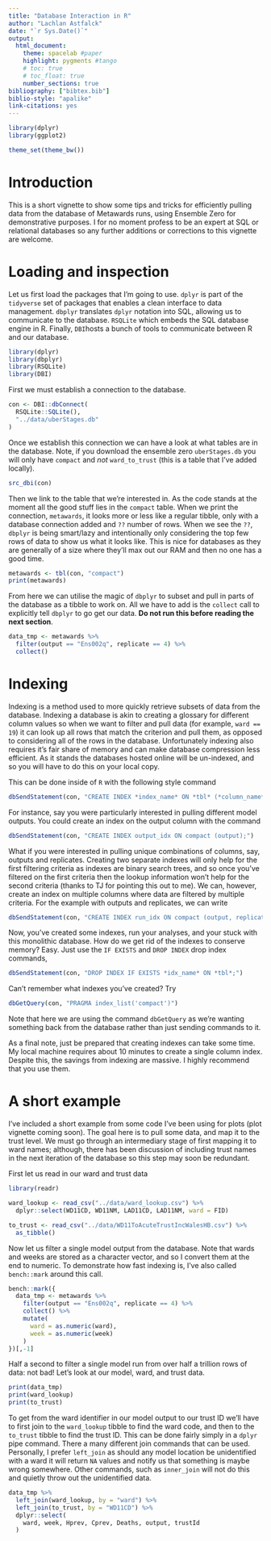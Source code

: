 ```yaml
---
title: "Database Interaction in R"
author: "Lachlan Astfalck"
date: "`r Sys.Date()`"
output:
  html_document:
    theme: spacelab #paper
    highlight: pygments #tango
    # toc: true
    # toc_float: true
    number_sections: true
bibliography: ["bibtex.bib"]
biblio-style: "apalike"
link-citations: yes
---
```


\newcommand{\by}{\textbf{y}}
\newcommand{\bY}{\textbf{Y}}
\newcommand{\bx}{\textbf{x}}
\newcommand{\bf}{\textbf{f}}
\newcommand{\bmu}{\boldsymbol{\mu}}

```r

library(dplyr)
library(ggplot2)

theme_set(theme_bw())
```

# Introduction

This is a short vignette to show some tips and tricks for efficiently pulling data from the database of Metawards runs, using Ensemble Zero for demonstrative purposes. I for no moment profess to be an expert at SQL or relational databases so any further additions or corrections to this vignette are welcome.

# Loading and inspection

Let us first load the packages that I'm going to use. `dplyr` is part of the `tidyverse` set of packages that enables a clean interface to data management. `dbplyr` translates `dplyr` notation into SQL, allowing us to communicate to the database. `RSQLite` which embeds the SQL database engine in R. Finally, `DBI`hosts a bunch of tools to communicate between R and our database.

```r
library(dplyr)
library(dbplyr)
library(RSQLite)
library(DBI)

```

First we must establish a connection to the database.

```r
con <- DBI::dbConnect(
  RSQLite::SQLite(), 
  "../data/uberStages.db"
)

```

Once we establish this connection we can have a look at what tables are in the database. Note, if you download the ensemble zero `uberStages.db` you will only have `compact` and *not* `ward_to_trust` (this is a table that I've added locally). 

```r
src_dbi(con)
```

Then we link to the table that we're interested in. As the code stands at the moment all the good stuff lies in the `compact` table. When we print the connection, `metawards`, it looks more or less like a regular tibble, only with a database connection added and `??` number of rows. When we see the `??`, `dbplyr` is being smart/lazy and intentionally only considering the top few rows of data to show us what it looks like. This is nice for databases as they are generally of a size where they'll max out our RAM and then no one has a good time.

```r
metawards <- tbl(con, "compact")
print(metawards)
```

From here we can utilise the magic of `dbplyr` to subset and pull in parts of the database as a tibble to work on. All we have to add is the `collect` call to explicitly tell `dbplyr` to go get our data. __Do not run this before reading the next section__.

```r
data_tmp <- metawards %>%
  filter(output == "Ens002q", replicate == 4) %>%
  collect()
```

# Indexing

Indexing is a method used to more quickly retrieve subsets of data from the database. Indexing a database is akin to creating a glossary for different column values so when we want to filter and pull data (for example, `ward == 19`) it can look up all rows that match the criterion and pull them, as opposed to considering all of the rows in the database. Unfortunately indexing also requires it's fair share of memory and can make database compression less efficient. As it stands the databases hosted online will be un-indexed, and so you will have to do this on your local copy.

This can be done inside of `R` with the following style command
```r
dbSendStatement(con, "CREATE INDEX *index_name* ON *tbl* (*column_name*);")
```

For instance, say you were particularly interested in pulling different model outputs. You could create an index on the output column with the command

```r
dbSendStatement(con, "CREATE INDEX output_idx ON compact (output);")
```

What if you were interested in pulling unique combinations of columns, say, outputs and replicates. Creating two separate indexes will only help for the first filtering criteria as indexes are binary search trees, and so once you've filtered on the first criteria then the lookup information won't help for the second criteria (thanks to TJ for pointing this out to me). We can, however, create an index on multiple columns where data are filtered by multiple criteria. For the example with outputs and replicates, we can write

```r
dbSendStatement(con, "CREATE INDEX run_idx ON compact (output, replicate);")
```

Now, you've created some indexes, run your analyses, and your stuck with this monolithic database. How do we get rid of the indexes to conserve memory? Easy. Just use the `IF EXISTS` and `DROP INDEX` drop index commands,
```r
dbSendStatement(con, "DROP INDEX IF EXISTS *idx_name* ON *tbl*;")
```

Can't remember what indexes you've created? Try

```r
dbGetQuery(con, "PRAGMA index_list('compact')")
```
Note that here we are using the command `dbGetQuery` as we're wanting something back from the database rather than just sending commands to it.

As a final note, just be prepared that creating indexes can take some time. My local machine requires about 10 minutes to create a single column index. Despite this, the savings from indexing are massive. I highly recommend that you use them.

# A short example

I've included a short example from some code I've been using for plots (plot vignette coming soon). The goal here is to pull some data, and map it to the trust level. We must go through an intermediary stage of first mapping it to ward names; although, there has been discussion of including trust names in the next iteration of the database so this step may soon be redundant.

First let us read in our ward and trust data
```r
library(readr)

ward_lookup <- read_csv("../data/ward_lookup.csv") %>%
  dplyr::select(WD11CD, WD11NM, LAD11CD, LAD11NM, ward = FID)

to_trust <- read_csv("../data/WD11ToAcuteTrustIncWalesHB.csv") %>%
  as_tibble()
```

Now let us filter a single model output from the database. Note that wards and weeks are stored as a character vector, and so I convert them at the end to numeric. To demonstrate how fast indexing is, I've also called `bench::mark` around this call.
```r
bench::mark({
  data_tmp <- metawards %>%
    filter(output == "Ens002q", replicate == 4) %>%
    collect() %>%
    mutate(
      ward = as.numeric(ward),
      week = as.numeric(week)
    )
})[,-1]
```
Half a second to filter a single model run from over half a trillion rows of data: not bad! Let's look at our model, ward, and trust data.

```r
print(data_tmp)
print(ward_lookup)
print(to_trust)
```

To get from the ward identifier in our model output to our trust ID we'll have to first join to the `ward_lookup` tibble to find the ward code, and then to the `to_trust` tibble to find the trust ID. This can be done fairly simply in a `dplyr` pipe command. There a many different join commands that can be used. Personally, I prefer `left_join` as should any model location be unidentified with a ward it will return `NA` values and notify us that something is maybe wrong somewhere. Other commands, such as `inner_join` will not do this and quietly throw out the unidentified data.

```r
data_tmp %>%
  left_join(ward_lookup, by = "ward") %>%
  left_join(to_trust, by = "WD11CD") %>%
  dplyr::select(
    ward, week, Hprev, Cprev, Deaths, output, trustId
  )
```












<!-- 
site: "bookdown::bookdown_site"
output:
  bookdown::gitbook: default
  code_folding: hide 
documentclass: book-->